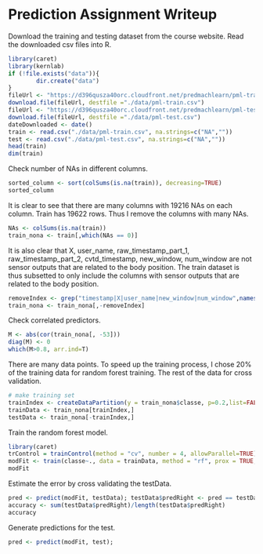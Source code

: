 Prediction Assignment Writeup
========================================================
Download the training and testing dataset from the course website. Read the downloaded csv files into R. 
```r
library(caret)
library(kernlab)
if (!file.exists("data")){
        dir.create("data")
}
fileUrl <- "https://d396qusza40orc.cloudfront.net/predmachlearn/pml-training.csv"
download.file(fileUrl, destfile ="./data/pml-train.csv")
fileUrl <- "https://d396qusza40orc.cloudfront.net/predmachlearn/pml-testing.csv"
download.file(fileUrl, destfile ="./data/pml-test.csv")
dateDownloaded <- date()
train <- read.csv("./data/pml-train.csv", na.strings=c("NA",""))
test <- read.csv("./data/pml-test.csv", na.strings=c("NA",""))
head(train)
dim(train)
```

Check number of NAs in different columns.
```r
sorted_column <- sort(colSums(is.na(train)), decreasing=TRUE)
sorted_column
```

It is clear to see that there are many columns with 19216 NAs on each column. Train has 19622 rows. Thus I remove the columns with many NAs.

```r
NAs <- colSums(is.na(train))
train_nona <- train[,which(NAs == 0)]
```

It is also clear that X, user_name, raw_timestamp_part_1, raw_timestamp_part_2, cvtd_timestamp, new_window, num_window are not sensor outputs that are related to the body position. The train dataset is thus subsetted to only include the columns with sensor outputs that are related to the body position.

```r
removeIndex <- grep("timestamp|X|user_name|new_window|num_window",names(train_nona))
train_nona <- train_nona[,-removeIndex]
```

Check correlated predictors.
```r
M <- abs(cor(train_nona[, -53]))
diag(M) <- 0
which(M>0.8, arr.ind=T)
```

There are many data points. To speed up the training process, I chose 20% of the training data for random forest training. The rest of the data for cross validation.
```r
# make training set
trainIndex <- createDataPartition(y = train_nona$classe, p=0.2,list=FALSE) # 3927 rows
trainData <- train_nona[trainIndex,]
testData <- train_nona[-trainIndex,]
```

Train the random forest model. 
```r
library(caret)
trControl = trainControl(method = "cv", number = 4, allowParallel=TRUE)
modFit <- train(classe~., data = trainData, method = "rf", prox = TRUE, trControl = trControl)
modFit
```

Estimate the error by cross validating the testData.
```r
pred <- predict(modFit, testData); testData$predRight <- pred == testData$classe;
accuracy <- sum(testData$predRight)/length(testData$predRight)
accuracy
```

Generate predictions for the test.
```r
pred <- predict(modFit, test); 
```